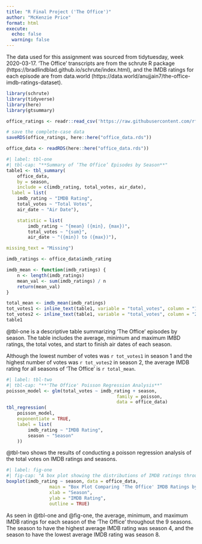 ```yaml
---
title: "R Final Project ('The Office')"
author: "McKenzie Price"
format: html
execute: 
  echo: false
  warning: false
---
```


The data used for this assignment was sourced from tidytuesday, week 2020-03-17. 'The Office' transcripts are from the schrute R package (https://bradlindblad.github.io/schrute/index.html), and the IMDB ratings for each episode are from data.world (https://data.world/anujjain7/the-office-imdb-ratings-dataset). 

```r
library(schrute)
library(tidyverse)
library(here)
library(gtsummary)

office_ratings <- readr::read_csv('https://raw.githubusercontent.com/rfordatascience/tidytuesday/master/data/2020/2020-03-17/office_ratings.csv')

# save the complete-case data
saveRDS(office_ratings, here::here("office_data.rds"))

office_data <- readRDS(here::here("office_data.rds"))
```

```r
#| label: tbl-one
#| tbl-cap: "**Summary of ‘The Office’ Episodes by Season**"
table1 <- tbl_summary(
	office_data,
	by = season,
	include = c(imdb_rating, total_votes, air_date),
  label = list(
  	imdb_rating ~ "IMDB Rating",
  	total_votes ~ "Total Votes",
  	air_date ~ "Air Date"),

	statistic = list(
		imdb_rating ~ "{mean} ({min}, {max})",
		total_votes ~ "{sum}",
		air_date ~ "({min}) to ({max})"),

missing_text = "Missing")

imdb_ratings <- office_data$imdb_rating

imdb_mean <- function(imdb_ratings) {
	n <- length(imdb_ratings)
	mean_val <- sum(imdb_ratings) / n
	return(mean_val)
}

total_mean <- imdb_mean(imdb_ratings)
tot_votes1 <- inline_text(table1, variable = "total_votes", column = "1")
tot_votes2 <- inline_text(table1, variable = "total_votes", column = "2")
table1
```
@tbl-one is a descriptive table summarizing 'The Office' episodes by season. The table includes the average, minimum and maximum IMBD ratings, the total votes, and start to finish air dates of each season. 

Although the lowest number of votes was `r tot_votes1` in season 1 and the highest number of votes was `r tot_votes2` in season 2, the average IMDB rating for all seasons of 'The Office' is `r total_mean`.  

```r
#| label: tbl-two
#| tbl-cap: "**'The Office' Poisson Regression Analysis**"
poisson_model <- glm(total_votes ~ imdb_rating + season,
										 family = poisson,
										 data = office_data)
tbl_regression(
	poisson_model,
	exponentiate = TRUE,
	label = list(
		imdb_rating ~ "IMDB Rating",
		season ~ "Season"
	)) 
```
@tbl-two shows the results of conducting a poisson regression analysis of the total votes on IMDB ratings and seasons. 
```r
#| label: fig-one
#| fig-cap: "A box plot showing the distributions of IMDB ratings throughout the 9 seasons of 'The Office'."
boxplot(imdb_rating ~ season, data = office_data,
				main = "Box Plot Comparing 'The Office' IMDB Ratings by Season",
				xlab = "Season",
				ylab = "IMDB Rating",
				outline = TRUE)
```

As seen in @tbl-one and @fig-one, the average, minimum, and maximum IMDB ratings for each season of the 'The Office' throughout the 9 seasons. The season to have the highest average IMDB rating was season 4, and the season to have the lowest average IMDB rating was season 8. 

